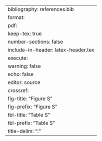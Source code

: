 ---
bibliography: references.bib
format:
  pdf:
    keep-tex: true
    number-sections: false
    include-in-header: latex-header.tex
execute:
  warning: false
  echo: false
editor: source
crossref:
  fig-title: "Figure S"
  fig-prefix: "Figure S"
  tbl-title: "Table S"
  tbl-prefix: "Table S"
  title-delim: ":"
---